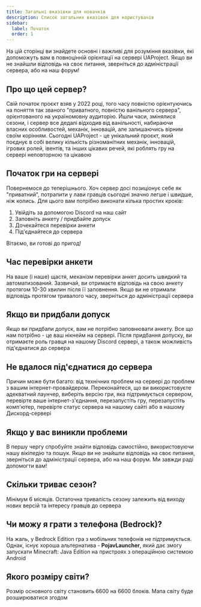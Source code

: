 ```yaml
---
title: Загальні вказівки для новачків
description: Список загальних вказівок для користувачів
sidebar:
  label: Початок
  order: 1
---
```


На цій сторінці ви знайдете основні і важливі для розуміння вказівки, які допоможуть вам в повноцінній орієнтації на сервері UAProject. Якщо ви не знайшли відповідь на своє питання, зверніться до адміністрації сервера, або на наш форум!


## Про що цей сервер?
Свій початок проєкт взяв у 2022 році, того часу повністю орієнтуючись на поняття так званого "приватного, повністю ванільного сервера", орієнтованого на україномовну аудиторію. Йшли часи, змінялися сезони, і сервер все дедалі відходив від ванільності, набираючи власних особливостей, механік, інновацій, але залишаючись вірним своїм корінням. Сьогодні UAProject - це унікальний проєкт, який поєднує в собі велику кількість різноманітних механік, інновацій, ігрових ролей, івентів, та інших цікавих речей, які роблять гру на сервері неповторною та цікавою

## Початок гри на сервері
Повернемося до теперішнього. Хоч сервер досі позиціонує себе як "приватний", потрапити у лави гравців сьогодні значно легше і швидше, ніж колись. Для цього вам потрібно виконати кілька простих кроків:
1. Увійдіть за допомогою Discord на наш сайт
2. Заповніть анкету / придбайте допуск
3. Дочекайтеся перевірки анкети
4. Під'єднайтеся до сервера

Вітаємо, ви готові до пригод!

## Час перевірки анкети
На ваше (і наше) щастя, механізм перевірки анкет досить швидкий та автоматизований. Зазвичай, ви отримаєте відповідь на свою анкету протягом 10-30 хвилин після її заповнення. Якщо ви не отримали відповідь протягом тривалого часу, зверніться до адміністрації сервера

## Якщо ви придбали допуск
Якщо ви придбали допуск, вам не потрібно заповнювати анкету. Все що нам потрібно - це ваш нікнейм на сервері. Після придбання допуску, ви отримаєте роль гравця на нашому Discord сервері, а також можливість під'єднатися до сервера

## Не вдалося під'єднатися до сервера
Причин може бути багато: від технічних проблем на сервері до проблем з вашим інтернет-провайдером. Переконайтеся, що ви використовуєте адекватний лаунчер, виберіть версію гри, яка підтримується сервером, перевірте ваше інтернет-з'єднання, перезапустіть гру, перезапустіть комп'ютер, перевірте статус сервера на нашому сайті або в нашому Дискорд-сервері

## Якщо у вас виникли проблеми
В першу чергу спробуйте знайти відповідь самостійно, використовуючи нашу вікіпедію та пошук. Якщо ви не знайшли відповідь на своє питання, зверніться до адміністрації сервера, або на наш форум. Ми завжди раді допомогти вам!

## Скільки триває сезон?
Мінімум 6 місяців. Остаточна тривалість сезону залежить від виходу нових версій та інтересу гравців до сервера

## Чи можу я грати з телефона (Bedrock)?
На жаль, у Bedrock Edition гра з мобільних телефонів не підтримується. Однак, існує хороша альтернатива - **PojavLauncher**, який дає змогу запускати Minecraft: Java Edition на пристроях з операційною системою Android

## Якого розміру світи?
Розмір основного світу становить 6600 на 6600 блоків. Мапа світу буде розширюватися згодом